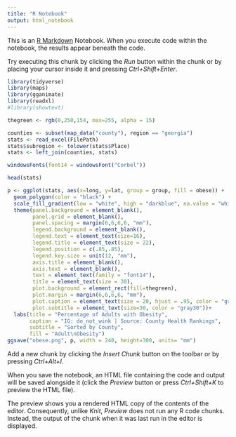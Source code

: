 ```yaml
---
title: "R Notebook"
output: html_notebook
---
```


This is an [R Markdown](http://rmarkdown.rstudio.com) Notebook. When you execute code within the notebook, the results appear beneath the code. 

Try executing this chunk by clicking the *Run* button within the chunk or by placing your cursor inside it and pressing *Ctrl+Shift+Enter*. 

```r
library(tidyverse)
library(maps)
library(gganimate)
library(readxl)
#library(showtext)

thegreen <- rgb(0,250,154, max=255, alpha = 15)

counties <- subset(map_data("county"), region == "georgia")
stats <- read_excel(FilePath)
stats$subregion <- tolower(stats$Place)
stats <- left_join(counties, stats)

windowsFonts(font14 = windowsFont("Corbel"))

head(stats)

p <- ggplot(stats, aes(x=long, y=lat, group = group, fill = obese)) +
  geom_polygon(color = "black") +
  scale_fill_gradient(low = "white", high = "darkblue", na.value = "white") +
  theme(panel.background = element_blank(), 
        panel.grid = element_blank(),
        panel.spacing = margin(6,6,6,6, "mm"),  
        legend.background = element_blank(),
        legend.text = element_text(size=16),
        legend.title = element_text(size = 22),
        legend.position = c(.85,.85),
        legend.key.size = unit(12, "mm"),
        axis.title = element_blank(), 
        axis.text = element_blank(),
        text = element_text(family = "font14"),
        title = element_text(size = 30), 
        plot.background = element_rect(fill=thegreen),
        plot.margin = margin(6,6,6,6, "mm"),
        plot.caption = element_text(size = 20, hjust = .95, color = "gray40"), 
        plot.subtitle = element_text(size=30, color = "gray30"))+
  labs(title = "Percentage of Adults with Obesity", 
       caption = "IG: do_not_wink | Source: County Health Rankings", 
       subtitle = "Sorted by County",
       fill = "Adult\nObesity")
ggsave("obese.png", p, width = 240, height=300, units= "mm")
```

Add a new chunk by clicking the *Insert Chunk* button on the toolbar or by pressing *Ctrl+Alt+I*.

When you save the notebook, an HTML file containing the code and output will be saved alongside it (click the *Preview* button or press *Ctrl+Shift+K* to preview the HTML file).

The preview shows you a rendered HTML copy of the contents of the editor. Consequently, unlike *Knit*, *Preview* does not run any R code chunks. Instead, the output of the chunk when it was last run in the editor is displayed.

